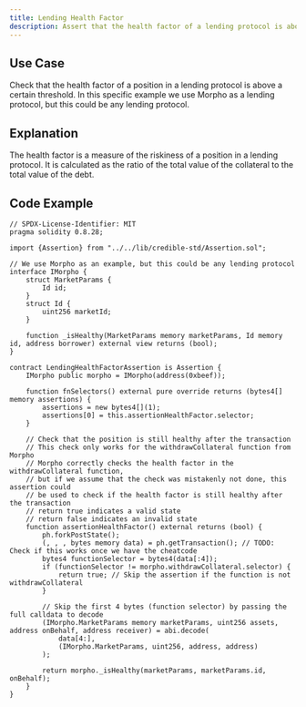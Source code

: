 ```yaml
---
title: Lending Health Factor
description: Assert that the health factor of a lending protocol is above a certain threshold
---
```


## Use Case
Check that the health factor of a position in a lending protocol is above a certain threshold.
In this specific example we use Morpho as a lending protocol, but this could be any lending protocol.

## Explanation
The health factor is a measure of the riskiness of a position in a lending protocol. It is calculated as the ratio of the total value of the collateral to the total value of the debt.

## Code Example
```solidity
// SPDX-License-Identifier: MIT
pragma solidity 0.8.28;

import {Assertion} from "../../lib/credible-std/Assertion.sol";

// We use Morpho as an example, but this could be any lending protocol
interface IMorpho {
    struct MarketParams {
        Id id;
    }
    struct Id {
        uint256 marketId;
    }

    function _isHealthy(MarketParams memory marketParams, Id memory id, address borrower) external view returns (bool);
}

contract LendingHealthFactorAssertion is Assertion {
    IMorpho public morpho = IMorpho(address(0xbeef));

    function fnSelectors() external pure override returns (bytes4[] memory assertions) {
        assertions = new bytes4[](1);
        assertions[0] = this.assertionHealthFactor.selector;
    }

    // Check that the position is still healthy after the transaction
    // This check only works for the withdrawCollateral function from Morpho
    // Morpho correctly checks the health factor in the withdrawCollateral function,
    // but if we assume that the check was mistakenly not done, this assertion could
    // be used to check if the health factor is still healthy after the transaction
    // return true indicates a valid state
    // return false indicates an invalid state
    function assertionHealthFactor() external returns (bool) {
        ph.forkPostState();
        (, , , bytes memory data) = ph.getTransaction(); // TODO: Check if this works once we have the cheatcode
        bytes4 functionSelector = bytes4(data[:4]);
        if (functionSelector != morpho.withdrawCollateral.selector) {
            return true; // Skip the assertion if the function is not withdrawCollateral
        }

        // Skip the first 4 bytes (function selector) by passing the full calldata to decode
        (IMorpho.MarketParams memory marketParams, uint256 assets, address onBehalf, address receiver) = abi.decode(
            data[4:],
            (IMorpho.MarketParams, uint256, address, address)
        );

        return morpho._isHealthy(marketParams, marketParams.id, onBehalf);
    }
}

```